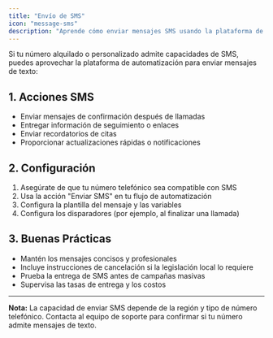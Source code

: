```yaml
---
title: "Envío de SMS"
icon: "message-sms"
description: "Aprende cómo enviar mensajes SMS usando la plataforma de automatización y números compatibles con SMS"
---
```


Si tu número alquilado o personalizado admite capacidades de SMS, puedes aprovechar la plataforma de automatización para enviar mensajes de texto:

## 1. Acciones SMS

- Enviar mensajes de confirmación después de llamadas
- Entregar información de seguimiento o enlaces
- Enviar recordatorios de citas
- Proporcionar actualizaciones rápidas o notificaciones

## 2. Configuración

1. Asegúrate de que tu número telefónico sea compatible con SMS
2. Usa la acción "Enviar SMS" en tu flujo de automatización
3. Configura la plantilla del mensaje y las variables
4. Configura los disparadores (por ejemplo, al finalizar una llamada)

## 3. Buenas Prácticas

- Mantén los mensajes concisos y profesionales
- Incluye instrucciones de cancelación si la legislación local lo requiere
- Prueba la entrega de SMS antes de campañas masivas
- Supervisa las tasas de entrega y los costos

---

**Nota:** La capacidad de enviar SMS depende de la región y tipo de número telefónico. Contacta al equipo de soporte para confirmar si tu número admite mensajes de texto.
